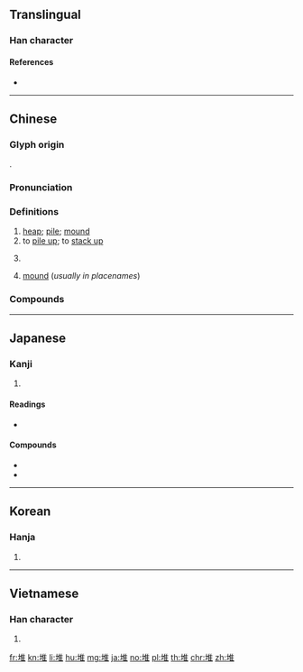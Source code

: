 {{character info/new}}
==Translingual==

===Han character===
{{Han char|rn=32|rad=土|as=08|sn=11|four=40114|canj=GOG|ids=⿰土隹}}

====References====
* {{Han ref|kx=0232.040|dkj=05211|dj=0469.060|hdz=10454.040|uh=5806|ud=22534|bh=B0EF|bd=45295}}

----

==Chinese==
{{zh-forms}}

===Glyph origin===
{{Han etym}}
{{Han compound|土|隹|ls=psc|c1=s|c2=p}}.

===Pronunciation===
{{zh-pron
|m=duī
|c=deoi1,zeoi1
|h=pfs=tôi
|md=dŏi
|mn=tui/tu
|mn_note=tui - literary; tu - vernacular
|w=1te
|mc=y
|oc=y
|ma=Zh-dui.ogg
|cat=n,v,cls
}}

===Definitions===
{{zh-hanzi}}

# [[heap]]; [[pile]]; [[mound]]
# to [[pile up]]; to [[stack up]]
# {{zh-classifier|objects organised in [[pile]]s|lit=[[pile]]; [[lump]]; [[heap]]; [[clump]]; [[mound]]}}
#: {{zh-x|一 堆 垃圾|a '''pile''' of trash}}
# [[mound]] (''usually in placenames'')

===Compounds===
{{zh-der|堆疊|堆垛|堆放|堆肥|堆焊|堆紅|堆積|堆集|堆金積玉|堆絹|堆摞|堆碼|堆砌|堆笑|堆繡|堆棧|堆子|堆花燒酒|堆鴉|堆豗|堆山塞海|一堆|堆貯|吉丟古堆|堆下笑|孤堆|大堆|大陸隆堆|堆堆|堆金|堆貨|堆花|堆置|堆積平原|堆積如山|堆滿|垃圾堆|土堆|估堆兒|扎堆|末子堆|故紙堆|滿臉堆笑|撲堆|是非堆|狗屎堆|積玉堆金|泥堆|盤堆|歸裡包堆|滿面堆笑|瓊堆玉砌|白龍堆|灩澦堆|打灰堆|魁堆|鬢若堆鴉|馬王堆|草堆|雷堆|離堆山|送作堆|纍堆}}

----

==Japanese==

===Kanji===
{{ja-kanji|grade=|rs=土08}}

# {{defn|lang=ja|sort=土08}}

====Readings====
* {{ja-readings|goon=[[たい]] (tai), [[て]] (te)|kanon=[[たい]] (tai)|kanyoon=[[つい]] (tsui)|kun=[[うずたかい]] (uzutakai)}}

====Compounds====
* {{ja-r|堆積|たいせき}}
* {{ja-r|堆肥|たいひ}}

----

==Korean==

===Hanja===
{{ko-hanja|hangeul=퇴|rv=toe|mr=t'oe}}

# {{defn|lang=ko|sort=土08}}

----

==Vietnamese==

===Han character===
{{vi-hantu|[[đôi]], [[chui]], [[đồi]], [[doi]], [[nhoi]], [[duôi]], [[đòi]]|rs=土08}}

# {{defn|lang=vi|sort=土08}}

[[fr:堆]]
[[kn:堆]]
[[li:堆]]
[[hu:堆]]
[[mg:堆]]
[[ja:堆]]
[[no:堆]]
[[pl:堆]]
[[th:堆]]
[[chr:堆]]
[[zh:堆]]